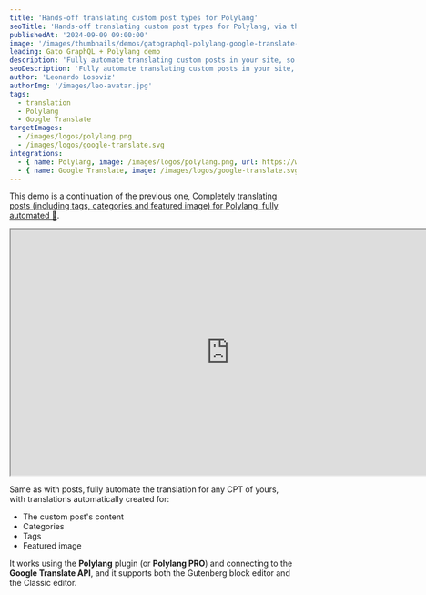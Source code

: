```yaml
---
title: 'Hands-off translating custom post types for Polylang'
seoTitle: 'Hands-off translating custom post types for Polylang, via the Google Translate API using Gato GraphQL'
publishedAt: '2024-09-09 09:00:00'
image: '/images/thumbnails/demos/gatographql-polylang-google-translate-wordpress.png'
leading: Gato GraphQL + Polylang demo
description: 'Fully automate translating custom posts in your site, so that whenever you create a new post of any CPT of yours, all translations are magically created in the background.'
seoDescription: 'Fully automate translating custom posts in your site, so that whenever you create a new post of any CPT of yours, all translations are magically created in the background, by using Gato GraphQL and connecting to the Google Translate API.'
author: 'Leonardo Losoviz'
authorImg: '/images/leo-avatar.jpg'
tags:
  - translation
  - Polylang
  - Google Translate
targetImages:
  - /images/logos/polylang.png
  - /images/logos/google-translate.svg
integrations: 
  - { name: Polylang, image: /images/logos/polylang.png, url: https://wordpress.org/plugins/polylang/ }
  - { name: Google Translate, image: /images/logos/google-translate.svg, url: https://cloud.google.com/translate/ }
---
```


This demo is a continuation of the previous one, [Completely translating posts (including tags, categories and featured image) for Polylang, fully automated 🤖](/demos/completely-translating-posts-including-tags-categories-and-featured-image-for-polylang).

<div className="aspect-video lg:-ml-32 lg:-mr-32">
  <iframe
    className="w-full h-full"
    src="https://www.youtube.com/embed/oiWqNWY3Of8"
    title="Hands-off translating custom post types for Polylang"
    width="768"
    height="432"
    allow="accelerometer; autoplay; clipboard-write; encrypted-media; gyroscope; picture-in-picture; web-share"
    allowFullScreen
  >
  </iframe>
</div>

Same as with posts, fully automate the translation for any CPT of yours, with translations automatically created for:

- The custom post's content
- Categories
- Tags
- Featured image

It works using the **Polylang** plugin (or **Polylang PRO**) and connecting to the **Google Translate API**, and it supports both the Gutenberg block editor and the Classic editor.

